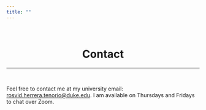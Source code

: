 ```yaml
---
title: ""
---
```


<br>

<center>
# Contact
</center>

***

<br>

Feel free to contact me at my university email: [rosvid.herrera.tenorio@duke.edu](mailto:rosvid.herrera.tenorio@duke.edu). I am available on Thursdays and Fridays to chat over Zoom. 